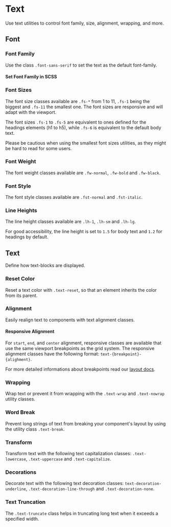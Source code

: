 
<Meta of={TextStories} />

# Text

<div className="lead">
  Use text utilities to control font family, size, alignment, wrapping, and more.
</div>

## Font

### Font Family

Use the class `.font-sans-serif` to set the text as the default font-family.

<Canvas of={TextStories.FontFamily} sourceState="shown" />

#### Set Font Family in SCSS

<Source code={SampleFontFamily} language="scss" />

### Font Sizes

The font size classes available are `.fs-*` from 1 to 11, `.fs-1` being the biggest and `.fs-11` the smallest one.
The font sizes are responsive and will adapt with the viewport.

The font sizes `.fs-1` to `.fs-5` are equivalent to ones defined for the headings elements (h1 to h5), while `.fs-6` is equivalent to the default body text.

<post-banner type="warning" data-size="sm">
  Please be cautious when using the smallest font sizes utilities, as they might be hard to read for
  some users.
</post-banner>
<Canvas of={TextStories.FontSize} sourceState="shown" />

### Font Weight

The font weight classes available are `.fw-normal`, `.fw-bold` and `.fw-black`.

<Canvas of={TextStories.FontWeight} sourceState="shown" />

### Font Style

The font style classes available are `.fst-normal` and `.fst-italic`.

<Canvas of={TextStories.FontStyle} sourceState="shown" />

### Line Heights

The line height classes available are `.lh-1`, `.lh-sm` and `.lh-lg`.

For good accessibility, the line height is set to <code>1.5</code> for body text and <code>1.2</code> for headings by default.

<Canvas of={TextStories.LineHeight} sourceState="shown" />

## Text

Define how text-blocks are displayed.

### Reset Color

Reset a text color with `.text-reset`, so that an element inherits the color from its parent.

<Canvas of={TextStories.TextColorReset} sourceState="shown" />

### Alignment

Easily realign text to components with text alignment classes.

<Canvas of={TextStories.TextAlign} sourceState="shown" />

#### Responsive Alignment

For `start`, `end`, and `center` alignment, responsive classes are available that use the same viewport breakpoints as the grid system.
The responsive alignment classes have the following format: `text-{breakpoint}-{alighment}`.

For more detailed informations about breakpoints read our [layout docs](/?path=/docs/20af6e2b-32b1-42ef-a187-b026aea7fe13--docs).

### Wrapping

Wrap text or prevent it from wrapping with the `.text-wrap` and `.text-nowrap` utility classes.

<Canvas of={TextStories.TextWrapping} sourceState="shown" />

### Word Break

Prevent long strings of text from breaking your component's layout by using the utility class `.text-break`.

<Canvas of={TextStories.WordBreak} sourceState="shown" />

### Transform

Transform text with the following text capitalization classes: `.text-lowercase`, `.text-uppercase` and `.text-capitalize`.

<Canvas of={TextStories.TextTransform} sourceState="shown" />

### Decorations

Decorate text with the following text decoration classes: `text-decoration-underline`, `.text-decoration-line-through` and `.text-decoration-none`.

<Canvas of={TextStories.TextDecoration} sourceState="shown" />

### Text Truncation

The `.text-truncate` class helps in truncating long text when it exceeds a specified width.

<Canvas sourceState="shown" of={TextStories.TextTruncation} />
